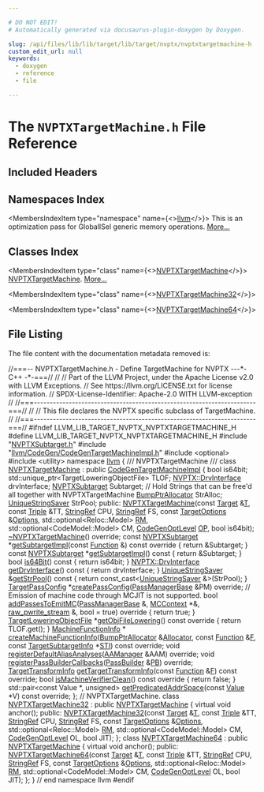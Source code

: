 ```yaml
---

# DO NOT EDIT!
# Automatically generated via docusaurus-plugin-doxygen by Doxygen.

slug: /api/files/lib/lib/target/lib/target/nvptx/nvptxtargetmachine-h
custom_edit_url: null
keywords:
  - doxygen
  - reference
  - file

---
```





# The `NVPTXTargetMachine.h` File Reference

<DoxygenPage pluginConfig={pluginConfig}>



## Included Headers

<IncludesList>
<IncludesListItem
  filePath="NVPTXSubtarget.h"
  permalink="/docs/api/files/lib/lib/target/lib/target/nvptx/nvptxsubtarget-h"
  isLocal="true" />
<IncludesListItem
  filePath="llvm/CodeGen/CodeGenTargetMachineImpl.h"
  permalink="/docs/api/files/include/include/llvm/include/llvm/codegen/codegentargetmachineimpl-h"
  isLocal="true" />
<IncludesListItem
  filePath="optional"
  permalink=""
  isLocal="false" />
<IncludesListItem
  filePath="utility"
  permalink=""
  isLocal="false" />
</IncludesList>

## Namespaces Index

<MembersIndex>

<MembersIndexItem
  type="namespace"
  name={<><a href="/docs/api/namespaces/llvm">llvm</a></>}>
This is an optimization pass for GlobalISel generic memory operations. <a href="/docs/api/namespaces/llvm/#details">More...</a>
</MembersIndexItem>

</MembersIndex>

## Classes Index

<MembersIndex>

<MembersIndexItem
  type="class"
  name={<><a href="/docs/api/classes/llvm/nvptxtargetmachine">NVPTXTargetMachine</a></>}>
<a href="/docs/api/classes/llvm/nvptxtargetmachine">NVPTXTargetMachine</a>. <a href="/docs/api/classes/llvm/nvptxtargetmachine/#details">More...</a>
</MembersIndexItem>

<MembersIndexItem
  type="class"
  name={<><a href="/docs/api/classes/llvm/nvptxtargetmachine32">NVPTXTargetMachine32</a></>}>
</MembersIndexItem>

<MembersIndexItem
  type="class"
  name={<><a href="/docs/api/classes/llvm/nvptxtargetmachine64">NVPTXTargetMachine64</a></>}>
</MembersIndexItem>

</MembersIndex>


## File Listing

The file content with the documentation metadata removed is:

<ProgramListing>

<Link id="l00001" /><CodeLine lineNumber="1"><span class="doxyHighlightComment">//===-- NVPTXTargetMachine.h - Define TargetMachine for NVPTX ---&#42;- C++ -&#42;-===//</span></CodeLine>
<Link id="l00002" /><CodeLine lineNumber="2"><span class="doxyHighlightComment">//</span></CodeLine>
<Link id="l00003" /><CodeLine lineNumber="3"><span class="doxyHighlightComment">// Part of the LLVM Project, under the Apache License v2.0 with LLVM Exceptions.</span></CodeLine>
<Link id="l00004" /><CodeLine lineNumber="4"><span class="doxyHighlightComment">// See https://llvm.org/LICENSE.txt for license information.</span></CodeLine>
<Link id="l00005" /><CodeLine lineNumber="5"><span class="doxyHighlightComment">// SPDX-License-Identifier: Apache-2.0 WITH LLVM-exception</span></CodeLine>
<Link id="l00006" /><CodeLine lineNumber="6"><span class="doxyHighlightComment">//</span></CodeLine>
<Link id="l00007" /><CodeLine lineNumber="7"><span class="doxyHighlightComment">//===----------------------------------------------------------------------===//</span></CodeLine>
<Link id="l00008" /><CodeLine lineNumber="8"><span class="doxyHighlightComment">//</span></CodeLine>
<Link id="l00009" /><CodeLine lineNumber="9"><span class="doxyHighlightComment">// This file declares the NVPTX specific subclass of TargetMachine.</span></CodeLine>
<Link id="l00010" /><CodeLine lineNumber="10"><span class="doxyHighlightComment">//</span></CodeLine>
<Link id="l00011" /><CodeLine lineNumber="11"><span class="doxyHighlightComment">//===----------------------------------------------------------------------===//</span></CodeLine>
<Link id="l00012" /><CodeLine lineNumber="12"></CodeLine>
<Link id="l00013" /><CodeLine lineNumber="13"><span class="doxyHighlightPreprocessor">#ifndef LLVM&#95;LIB&#95;TARGET&#95;NVPTX&#95;NVPTXTARGETMACHINE&#95;H</span></CodeLine>
<Link id="l00014" /><CodeLine lineNumber="14"><span class="doxyHighlightPreprocessor">#define LLVM&#95;LIB&#95;TARGET&#95;NVPTX&#95;NVPTXTARGETMACHINE&#95;H</span></CodeLine>
<Link id="l00015" /><CodeLine lineNumber="15"></CodeLine>
<Link id="l00016" /><CodeLine lineNumber="16"><span class="doxyHighlightPreprocessor">#include &quot;<a href="/docs/api/files/lib/lib/target/lib/target/nvptx/nvptxsubtarget-h">NVPTXSubtarget.h</a>&quot;</span></CodeLine>
<Link id="l00017" /><CodeLine lineNumber="17"><span class="doxyHighlightPreprocessor">#include &quot;<a href="/docs/api/files/include/include/llvm/include/llvm/codegen/codegentargetmachineimpl-h">llvm/CodeGen/CodeGenTargetMachineImpl.h</a>&quot;</span></CodeLine>
<Link id="l00018" /><CodeLine lineNumber="18"><span class="doxyHighlightPreprocessor">#include &lt;optional&gt;</span></CodeLine>
<Link id="l00019" /><CodeLine lineNumber="19"><span class="doxyHighlightPreprocessor">#include &lt;utility&gt;</span></CodeLine>
<Link id="l00020" /><CodeLine lineNumber="20"></CodeLine>
<Link id="l00021" /><CodeLine lineNumber="21"><span class="doxyHighlightKeyword">namespace </span><span class="doxyHighlight"><a href="/docs/api/namespaces/llvm">llvm</a> &#123;</span></CodeLine>
<Link id="l00022" /><CodeLine lineNumber="22"></CodeLine>
<Link id="l00023" /><CodeLine lineNumber="23"><span class="doxyHighlightComment">/// NVPTXTargetMachine</span></CodeLine>
<Link id="l00024" /><CodeLine lineNumber="24"><span class="doxyHighlightComment">///</span></CodeLine>
<Link id="l00025" /><CodeLine lineNumber="25" lineLink="/docs/api/classes/llvm/nvptxtargetmachine"><span class="doxyHighlightKeyword">class </span><span class="doxyHighlight"><a href="/docs/api/classes/llvm/nvptxtargetmachine/#a78a93424a800f37fc3a2162c836c9eee">NVPTXTargetMachine</a> : </span><span class="doxyHighlightKeyword">public</span><span class="doxyHighlight"> <a href="/docs/api/classes/llvm/codegentargetmachineimpl/#a4480a9aa1ec7c3115acc998e187f5ab3">CodeGenTargetMachineImpl</a> &#123;</span></CodeLine>
<Link id="l00026" /><CodeLine lineNumber="26"><span class="doxyHighlight">  </span><span class="doxyHighlightKeywordType">bool</span><span class="doxyHighlight"> is64bit;</span></CodeLine>
<Link id="l00027" /><CodeLine lineNumber="27"><span class="doxyHighlight">  std::unique&#95;ptr&lt;TargetLoweringObjectFile&gt; TLOF;</span></CodeLine>
<Link id="l00028" /><CodeLine lineNumber="28"><span class="doxyHighlight">  <a href="/docs/api/namespaces/llvm/nvptx/#aa7a076632370476b76f90776d3650b70">NVPTX::DrvInterface</a> drvInterface;</span></CodeLine>
<Link id="l00029" /><CodeLine lineNumber="29"><span class="doxyHighlight">  <a href="/docs/api/classes/llvm/nvptxsubtarget">NVPTXSubtarget</a> Subtarget;</span></CodeLine>
<Link id="l00030" /><CodeLine lineNumber="30"></CodeLine>
<Link id="l00031" /><CodeLine lineNumber="31"><span class="doxyHighlight">  </span><span class="doxyHighlightComment">// Hold Strings that can be free&#39;d all together with NVPTXTargetMachine</span></CodeLine>
<Link id="l00032" /><CodeLine lineNumber="32"><span class="doxyHighlight">  <a href="/docs/api/namespaces/llvm/#a8e612822d4ba7bb36c9c79582a567108">BumpPtrAllocator</a> StrAlloc;</span></CodeLine>
<Link id="l00033" /><CodeLine lineNumber="33"><span class="doxyHighlight">  <a href="/docs/api/classes/llvm/uniquestringsaver">UniqueStringSaver</a> StrPool;</span></CodeLine>
<Link id="l00034" /><CodeLine lineNumber="34"></CodeLine>
<Link id="l00035" /><CodeLine lineNumber="35"><span class="doxyHighlightKeyword">public</span><span class="doxyHighlight">:</span></CodeLine>
<Link id="l00036" /><CodeLine lineNumber="36"><span class="doxyHighlight">  <a href="/docs/api/classes/llvm/nvptxtargetmachine/#a78a93424a800f37fc3a2162c836c9eee">NVPTXTargetMachine</a>(</span><span class="doxyHighlightKeyword">const</span><span class="doxyHighlight"> <a href="/docs/api/classes/llvm/target">Target</a> &amp;<a href="/docs/api/files/lib/lib/target/lib/target/mips/mips16isellowering-cpp/#a0acb682b8260ab1c60b918599864e2e5">T</a>, </span><span class="doxyHighlightKeyword">const</span><span class="doxyHighlight"> <a href="/docs/api/classes/llvm/triple">Triple</a> &amp;TT, <a href="/docs/api/classes/llvm/stringref">StringRef</a> CPU,</span></CodeLine>
<Link id="l00037" /><CodeLine lineNumber="37"><span class="doxyHighlight">                     <a href="/docs/api/classes/llvm/stringref">StringRef</a> FS, </span><span class="doxyHighlightKeyword">const</span><span class="doxyHighlight"> <a href="/docs/api/classes/llvm/targetoptions">TargetOptions</a> &amp;<a href="/docs/api/classes/llvm/targetmachine/#ab1fb67187fc37e569cc5171cbebba873">Options</a>,</span></CodeLine>
<Link id="l00038" /><CodeLine lineNumber="38"><span class="doxyHighlight">                     std::optional&lt;Reloc::Model&gt; <a href="/docs/api/classes/llvm/targetmachine/#a588867fa922c392886b07e0ad42038b4">RM</a>,</span></CodeLine>
<Link id="l00039" /><CodeLine lineNumber="39"><span class="doxyHighlight">                     std::optional&lt;CodeModel::Model&gt; CM, <a href="/docs/api/namespaces/llvm/#a8ec1bf8d7b792ca9fac56f8514db18d2">CodeGenOptLevel</a> <a href="/docs/api/files/include/include/llvm/include/llvm/sandboxir/instruction-h/#a0b0cd724f4b7f8589a602b17d6caa1fb">OP</a>,</span></CodeLine>
<Link id="l00040" /><CodeLine lineNumber="40"><span class="doxyHighlight">                     </span><span class="doxyHighlightKeywordType">bool</span><span class="doxyHighlight"> is64bit);</span></CodeLine>
<Link id="l00041" /><CodeLine lineNumber="41" lineLink="/docs/api/classes/llvm/nvptxtargetmachine/#a68637c3c09ce3084ff90147d0894dde5"><span class="doxyHighlight">  <a href="/docs/api/classes/llvm/nvptxtargetmachine/#a68637c3c09ce3084ff90147d0894dde5">~NVPTXTargetMachine</a>() </span><span class="doxyHighlightKeyword">override</span><span class="doxyHighlight">;</span></CodeLine>
<Link id="l00042" /><CodeLine lineNumber="42" lineLink="/docs/api/classes/llvm/nvptxtargetmachine/#aebb95d10c9a64909cbbc13d2453f2554"><span class="doxyHighlight">  </span><span class="doxyHighlightKeyword">const</span><span class="doxyHighlight"> <a href="/docs/api/classes/llvm/nvptxsubtarget">NVPTXSubtarget</a> &#42;<a href="/docs/api/classes/llvm/nvptxtargetmachine/#aebb95d10c9a64909cbbc13d2453f2554">getSubtargetImpl</a>(</span><span class="doxyHighlightKeyword">const</span><span class="doxyHighlight"> <a href="/docs/api/classes/llvm/function">Function</a> &amp;)</span><span class="doxyHighlightKeyword"> const override </span><span class="doxyHighlight">&#123;</span></CodeLine>
<Link id="l00043" /><CodeLine lineNumber="43"><span class="doxyHighlight">    </span><span class="doxyHighlightKeywordFlow">return</span><span class="doxyHighlight"> &amp;Subtarget;</span></CodeLine>
<Link id="l00044" /><CodeLine lineNumber="44"><span class="doxyHighlight">  &#125;</span></CodeLine>
<Link id="l00045" /><CodeLine lineNumber="45" lineLink="/docs/api/classes/llvm/nvptxtargetmachine/#a397874220ac48b6d305f68d84409abfd"><span class="doxyHighlight">  </span><span class="doxyHighlightKeyword">const</span><span class="doxyHighlight"> <a href="/docs/api/classes/llvm/nvptxsubtarget">NVPTXSubtarget</a> &#42;<a href="/docs/api/classes/llvm/nvptxtargetmachine/#a397874220ac48b6d305f68d84409abfd">getSubtargetImpl</a>()</span><span class="doxyHighlightKeyword"> const </span><span class="doxyHighlight">&#123; </span><span class="doxyHighlightKeywordFlow">return</span><span class="doxyHighlight"> &amp;Subtarget; &#125;</span></CodeLine>
<Link id="l00046" /><CodeLine lineNumber="46" lineLink="/docs/api/classes/llvm/nvptxtargetmachine/#a12272b70b0d730664644bb22115d2f49"><span class="doxyHighlight">  </span><span class="doxyHighlightKeywordType">bool</span><span class="doxyHighlight"> <a href="/docs/api/classes/llvm/nvptxtargetmachine/#a12272b70b0d730664644bb22115d2f49">is64Bit</a>()</span><span class="doxyHighlightKeyword"> const </span><span class="doxyHighlight">&#123; </span><span class="doxyHighlightKeywordFlow">return</span><span class="doxyHighlight"> is64bit; &#125;</span></CodeLine>
<Link id="l00047" /><CodeLine lineNumber="47" lineLink="/docs/api/classes/llvm/nvptxtargetmachine/#a71db61a9a818612c73f4f958e346446a"><span class="doxyHighlight">  <a href="/docs/api/namespaces/llvm/nvptx/#aa7a076632370476b76f90776d3650b70">NVPTX::DrvInterface</a> <a href="/docs/api/classes/llvm/nvptxtargetmachine/#a71db61a9a818612c73f4f958e346446a">getDrvInterface</a>()</span><span class="doxyHighlightKeyword"> const </span><span class="doxyHighlight">&#123; </span><span class="doxyHighlightKeywordFlow">return</span><span class="doxyHighlight"> drvInterface; &#125;</span></CodeLine>
<Link id="l00048" /><CodeLine lineNumber="48" lineLink="/docs/api/classes/llvm/nvptxtargetmachine/#afaa07d2369df0e5a10c46b2c36767253"><span class="doxyHighlight">  <a href="/docs/api/classes/llvm/uniquestringsaver">UniqueStringSaver</a> &amp;<a href="/docs/api/classes/llvm/nvptxtargetmachine/#afaa07d2369df0e5a10c46b2c36767253">getStrPool</a>()</span><span class="doxyHighlightKeyword"> const </span><span class="doxyHighlight">&#123;</span></CodeLine>
<Link id="l00049" /><CodeLine lineNumber="49"><span class="doxyHighlight">    </span><span class="doxyHighlightKeywordFlow">return</span><span class="doxyHighlight"> </span><span class="doxyHighlightKeyword">const&#95;cast&lt;</span><span class="doxyHighlight"><a href="/docs/api/classes/llvm/uniquestringsaver">UniqueStringSaver</a> &amp;</span><span class="doxyHighlightKeyword">&gt;</span><span class="doxyHighlight">(StrPool);</span></CodeLine>
<Link id="l00050" /><CodeLine lineNumber="50"><span class="doxyHighlight">  &#125;</span></CodeLine>
<Link id="l00051" /><CodeLine lineNumber="51"></CodeLine>
<Link id="l00052" /><CodeLine lineNumber="52"><span class="doxyHighlight">  <a href="/docs/api/classes/llvm/targetpassconfig">TargetPassConfig</a> &#42;<a href="/docs/api/classes/llvm/nvptxtargetmachine/#ae6f1150786a9c4bac47758c01cbafb3d">createPassConfig</a>(<a href="/docs/api/classes/llvm/legacy/passmanagerbase">PassManagerBase</a> &amp;PM) </span><span class="doxyHighlightKeyword">override</span><span class="doxyHighlight">;</span></CodeLine>
<Link id="l00053" /><CodeLine lineNumber="53"></CodeLine>
<Link id="l00054" /><CodeLine lineNumber="54"><span class="doxyHighlight">  </span><span class="doxyHighlightComment">// Emission of machine code through MCJIT is not supported.</span></CodeLine>
<Link id="l00055" /><CodeLine lineNumber="55" lineLink="/docs/api/classes/llvm/nvptxtargetmachine/#a662ec545d9a660f19397a43fd5ea07e7"><span class="doxyHighlight">  </span><span class="doxyHighlightKeywordType">bool</span><span class="doxyHighlight"> <a href="/docs/api/classes/llvm/nvptxtargetmachine/#a662ec545d9a660f19397a43fd5ea07e7">addPassesToEmitMC</a>(<a href="/docs/api/classes/llvm/legacy/passmanagerbase">PassManagerBase</a> &amp;, <a href="/docs/api/classes/llvm/mccontext">MCContext</a> &#42;&amp;, <a href="/docs/api/classes/llvm/raw-pwrite-stream">raw&#95;pwrite&#95;stream</a> &amp;,</span></CodeLine>
<Link id="l00056" /><CodeLine lineNumber="56"><span class="doxyHighlight">                         </span><span class="doxyHighlightKeywordType">bool</span><span class="doxyHighlight"> = </span><span class="doxyHighlightKeyword">true</span><span class="doxyHighlight">)</span><span class="doxyHighlightKeyword"> override </span><span class="doxyHighlight">&#123;</span></CodeLine>
<Link id="l00057" /><CodeLine lineNumber="57"><span class="doxyHighlight">    </span><span class="doxyHighlightKeywordFlow">return</span><span class="doxyHighlight"> </span><span class="doxyHighlightKeyword">true</span><span class="doxyHighlight">;</span></CodeLine>
<Link id="l00058" /><CodeLine lineNumber="58"><span class="doxyHighlight">  &#125;</span></CodeLine>
<Link id="l00059" /><CodeLine lineNumber="59" lineLink="/docs/api/classes/llvm/nvptxtargetmachine/#a05ddf680f59100dfeb36ddbc5a0f66f4"><span class="doxyHighlight">  <a href="/docs/api/classes/llvm/targetloweringobjectfile">TargetLoweringObjectFile</a> &#42;<a href="/docs/api/classes/llvm/nvptxtargetmachine/#a05ddf680f59100dfeb36ddbc5a0f66f4">getObjFileLowering</a>()</span><span class="doxyHighlightKeyword"> const override </span><span class="doxyHighlight">&#123;</span></CodeLine>
<Link id="l00060" /><CodeLine lineNumber="60"><span class="doxyHighlight">    </span><span class="doxyHighlightKeywordFlow">return</span><span class="doxyHighlight"> TLOF.get();</span></CodeLine>
<Link id="l00061" /><CodeLine lineNumber="61"><span class="doxyHighlight">  &#125;</span></CodeLine>
<Link id="l00062" /><CodeLine lineNumber="62"></CodeLine>
<Link id="l00063" /><CodeLine lineNumber="63"><span class="doxyHighlight">  <a href="/docs/api/structs/llvm/machinefunctioninfo">MachineFunctionInfo</a> &#42;</span></CodeLine>
<Link id="l00064" /><CodeLine lineNumber="64"><span class="doxyHighlight">  <a href="/docs/api/classes/llvm/nvptxtargetmachine/#adcbc93db96521a2f56e83faffb5a0ebc">createMachineFunctionInfo</a>(<a href="/docs/api/namespaces/llvm/#a8e612822d4ba7bb36c9c79582a567108">BumpPtrAllocator</a> &amp;<a href="/docs/api/files/lib/lib/codegen/regallocbasic-cpp/#ad5d00e1d77644d95847b9bf8da12b759">Allocator</a>, </span><span class="doxyHighlightKeyword">const</span><span class="doxyHighlight"> <a href="/docs/api/classes/llvm/function">Function</a> &amp;<a href="/docs/api/files/lib/lib/support/md5-cpp/#a96d73bbd7af15cb1fc38c3f4a3bd82e9">F</a>,</span></CodeLine>
<Link id="l00065" /><CodeLine lineNumber="65"><span class="doxyHighlight">                            </span><span class="doxyHighlightKeyword">const</span><span class="doxyHighlight"> <a href="/docs/api/classes/llvm/targetsubtargetinfo">TargetSubtargetInfo</a> &#42;<a href="/docs/api/classes/llvm/targetmachine/#aaebd1c0e5f028848cc0e548bf015aaf1">STI</a>) </span><span class="doxyHighlightKeyword">const override</span><span class="doxyHighlight">;</span></CodeLine>
<Link id="l00066" /><CodeLine lineNumber="66"></CodeLine>
<Link id="l00067" /><CodeLine lineNumber="67"><span class="doxyHighlight">  </span><span class="doxyHighlightKeywordType">void</span><span class="doxyHighlight"> <a href="/docs/api/classes/llvm/nvptxtargetmachine/#a0bcef21a1edd0c1e138ccefafdb93c9c">registerDefaultAliasAnalyses</a>(<a href="/docs/api/classes/llvm/aamanager">AAManager</a> &amp;AAM) </span><span class="doxyHighlightKeyword">override</span><span class="doxyHighlight">;</span></CodeLine>
<Link id="l00068" /><CodeLine lineNumber="68"></CodeLine>
<Link id="l00069" /><CodeLine lineNumber="69"><span class="doxyHighlight">  </span><span class="doxyHighlightKeywordType">void</span><span class="doxyHighlight"> <a href="/docs/api/classes/llvm/nvptxtargetmachine/#a301180369f0e5f22cceb79f2f7c9220e">registerPassBuilderCallbacks</a>(<a href="/docs/api/classes/llvm/passbuilder">PassBuilder</a> &amp;<a href="/docs/api/files/lib/lib/passes/passbuilderbindings-cpp/#afd1501c49c84f3addfd108c2484f5674">PB</a>) </span><span class="doxyHighlightKeyword">override</span><span class="doxyHighlight">;</span></CodeLine>
<Link id="l00070" /><CodeLine lineNumber="70"></CodeLine>
<Link id="l00071" /><CodeLine lineNumber="71"><span class="doxyHighlight">  <a href="/docs/api/classes/llvm/targettransforminfo">TargetTransformInfo</a> <a href="/docs/api/classes/llvm/nvptxtargetmachine/#a0765a1cb2baae46468bf4ebb2b197638">getTargetTransformInfo</a>(</span><span class="doxyHighlightKeyword">const</span><span class="doxyHighlight"> <a href="/docs/api/classes/llvm/function">Function</a> &amp;<a href="/docs/api/files/lib/lib/support/md5-cpp/#a96d73bbd7af15cb1fc38c3f4a3bd82e9">F</a>) </span><span class="doxyHighlightKeyword">const override</span><span class="doxyHighlight">;</span></CodeLine>
<Link id="l00072" /><CodeLine lineNumber="72"></CodeLine>
<Link id="l00073" /><CodeLine lineNumber="73" lineLink="/docs/api/classes/llvm/nvptxtargetmachine/#abf3fb694efcf095051f4fa23a8fa7a24"><span class="doxyHighlight">  </span><span class="doxyHighlightKeywordType">bool</span><span class="doxyHighlight"> <a href="/docs/api/classes/llvm/nvptxtargetmachine/#abf3fb694efcf095051f4fa23a8fa7a24">isMachineVerifierClean</a>()</span><span class="doxyHighlightKeyword"> const override </span><span class="doxyHighlight">&#123;</span></CodeLine>
<Link id="l00074" /><CodeLine lineNumber="74"><span class="doxyHighlight">    </span><span class="doxyHighlightKeywordFlow">return</span><span class="doxyHighlight"> </span><span class="doxyHighlightKeyword">false</span><span class="doxyHighlight">;</span></CodeLine>
<Link id="l00075" /><CodeLine lineNumber="75"><span class="doxyHighlight">  &#125;</span></CodeLine>
<Link id="l00076" /><CodeLine lineNumber="76"></CodeLine>
<Link id="l00077" /><CodeLine lineNumber="77"><span class="doxyHighlight">  std::pair&lt;const Value &#42;, unsigned&gt;</span></CodeLine>
<Link id="l00078" /><CodeLine lineNumber="78"><span class="doxyHighlight">  <a href="/docs/api/classes/llvm/nvptxtargetmachine/#a26f92ba3b56361709577a95d2dd52812">getPredicatedAddrSpace</a>(</span><span class="doxyHighlightKeyword">const</span><span class="doxyHighlight"> <a href="/docs/api/classes/llvm/value">Value</a> &#42;V) </span><span class="doxyHighlightKeyword">const override</span><span class="doxyHighlight">;</span></CodeLine>
<Link id="l00079" /><CodeLine lineNumber="79"><span class="doxyHighlight">&#125;; </span><span class="doxyHighlightComment">// NVPTXTargetMachine.</span></CodeLine>
<Link id="l00080" /><CodeLine lineNumber="80"></CodeLine>
<Link id="l00081" /><CodeLine lineNumber="81" lineLink="/docs/api/classes/llvm/nvptxtargetmachine32"><span class="doxyHighlightKeyword">class </span><span class="doxyHighlight"><a href="/docs/api/classes/llvm/nvptxtargetmachine32/#ae5ce8d34d6195d4f3df89ac611d5e3b1">NVPTXTargetMachine32</a> : </span><span class="doxyHighlightKeyword">public</span><span class="doxyHighlight"> <a href="/docs/api/classes/llvm/nvptxtargetmachine/#a78a93424a800f37fc3a2162c836c9eee">NVPTXTargetMachine</a> &#123;</span></CodeLine>
<Link id="l00082" /><CodeLine lineNumber="82"><span class="doxyHighlight">  </span><span class="doxyHighlightKeyword">virtual</span><span class="doxyHighlight"> </span><span class="doxyHighlightKeywordType">void</span><span class="doxyHighlight"> anchor();</span></CodeLine>
<Link id="l00083" /><CodeLine lineNumber="83"></CodeLine>
<Link id="l00084" /><CodeLine lineNumber="84"><span class="doxyHighlightKeyword">public</span><span class="doxyHighlight">:</span></CodeLine>
<Link id="l00085" /><CodeLine lineNumber="85"><span class="doxyHighlight">  <a href="/docs/api/classes/llvm/nvptxtargetmachine32/#ae5ce8d34d6195d4f3df89ac611d5e3b1">NVPTXTargetMachine32</a>(</span><span class="doxyHighlightKeyword">const</span><span class="doxyHighlight"> <a href="/docs/api/classes/llvm/target">Target</a> &amp;<a href="/docs/api/files/lib/lib/target/lib/target/mips/mips16isellowering-cpp/#a0acb682b8260ab1c60b918599864e2e5">T</a>, </span><span class="doxyHighlightKeyword">const</span><span class="doxyHighlight"> <a href="/docs/api/classes/llvm/triple">Triple</a> &amp;TT, <a href="/docs/api/classes/llvm/stringref">StringRef</a> CPU,</span></CodeLine>
<Link id="l00086" /><CodeLine lineNumber="86"><span class="doxyHighlight">                       <a href="/docs/api/classes/llvm/stringref">StringRef</a> FS, </span><span class="doxyHighlightKeyword">const</span><span class="doxyHighlight"> <a href="/docs/api/classes/llvm/targetoptions">TargetOptions</a> &amp;<a href="/docs/api/classes/llvm/targetmachine/#ab1fb67187fc37e569cc5171cbebba873">Options</a>,</span></CodeLine>
<Link id="l00087" /><CodeLine lineNumber="87"><span class="doxyHighlight">                       std::optional&lt;Reloc::Model&gt; <a href="/docs/api/classes/llvm/targetmachine/#a588867fa922c392886b07e0ad42038b4">RM</a>,</span></CodeLine>
<Link id="l00088" /><CodeLine lineNumber="88"><span class="doxyHighlight">                       std::optional&lt;CodeModel::Model&gt; CM, <a href="/docs/api/namespaces/llvm/#a8ec1bf8d7b792ca9fac56f8514db18d2">CodeGenOptLevel</a> OL,</span></CodeLine>
<Link id="l00089" /><CodeLine lineNumber="89"><span class="doxyHighlight">                       </span><span class="doxyHighlightKeywordType">bool</span><span class="doxyHighlight"> JIT);</span></CodeLine>
<Link id="l00090" /><CodeLine lineNumber="90"><span class="doxyHighlight">&#125;;</span></CodeLine>
<Link id="l00091" /><CodeLine lineNumber="91"></CodeLine>
<Link id="l00092" /><CodeLine lineNumber="92" lineLink="/docs/api/classes/llvm/nvptxtargetmachine64"><span class="doxyHighlightKeyword">class </span><span class="doxyHighlight"><a href="/docs/api/classes/llvm/nvptxtargetmachine64/#a36ca05d7cdde12b565049da7ab71a837">NVPTXTargetMachine64</a> : </span><span class="doxyHighlightKeyword">public</span><span class="doxyHighlight"> <a href="/docs/api/classes/llvm/nvptxtargetmachine/#a78a93424a800f37fc3a2162c836c9eee">NVPTXTargetMachine</a> &#123;</span></CodeLine>
<Link id="l00093" /><CodeLine lineNumber="93"><span class="doxyHighlight">  </span><span class="doxyHighlightKeyword">virtual</span><span class="doxyHighlight"> </span><span class="doxyHighlightKeywordType">void</span><span class="doxyHighlight"> anchor();</span></CodeLine>
<Link id="l00094" /><CodeLine lineNumber="94"></CodeLine>
<Link id="l00095" /><CodeLine lineNumber="95"><span class="doxyHighlightKeyword">public</span><span class="doxyHighlight">:</span></CodeLine>
<Link id="l00096" /><CodeLine lineNumber="96"><span class="doxyHighlight">  <a href="/docs/api/classes/llvm/nvptxtargetmachine64/#a36ca05d7cdde12b565049da7ab71a837">NVPTXTargetMachine64</a>(</span><span class="doxyHighlightKeyword">const</span><span class="doxyHighlight"> <a href="/docs/api/classes/llvm/target">Target</a> &amp;<a href="/docs/api/files/lib/lib/target/lib/target/mips/mips16isellowering-cpp/#a0acb682b8260ab1c60b918599864e2e5">T</a>, </span><span class="doxyHighlightKeyword">const</span><span class="doxyHighlight"> <a href="/docs/api/classes/llvm/triple">Triple</a> &amp;TT, <a href="/docs/api/classes/llvm/stringref">StringRef</a> CPU,</span></CodeLine>
<Link id="l00097" /><CodeLine lineNumber="97"><span class="doxyHighlight">                       <a href="/docs/api/classes/llvm/stringref">StringRef</a> FS, </span><span class="doxyHighlightKeyword">const</span><span class="doxyHighlight"> <a href="/docs/api/classes/llvm/targetoptions">TargetOptions</a> &amp;<a href="/docs/api/classes/llvm/targetmachine/#ab1fb67187fc37e569cc5171cbebba873">Options</a>,</span></CodeLine>
<Link id="l00098" /><CodeLine lineNumber="98"><span class="doxyHighlight">                       std::optional&lt;Reloc::Model&gt; <a href="/docs/api/classes/llvm/targetmachine/#a588867fa922c392886b07e0ad42038b4">RM</a>,</span></CodeLine>
<Link id="l00099" /><CodeLine lineNumber="99"><span class="doxyHighlight">                       std::optional&lt;CodeModel::Model&gt; CM, <a href="/docs/api/namespaces/llvm/#a8ec1bf8d7b792ca9fac56f8514db18d2">CodeGenOptLevel</a> OL,</span></CodeLine>
<Link id="l00100" /><CodeLine lineNumber="100"><span class="doxyHighlight">                       </span><span class="doxyHighlightKeywordType">bool</span><span class="doxyHighlight"> JIT);</span></CodeLine>
<Link id="l00101" /><CodeLine lineNumber="101"><span class="doxyHighlight">&#125;;</span></CodeLine>
<Link id="l00102" /><CodeLine lineNumber="102"></CodeLine>
<Link id="l00103" /><CodeLine lineNumber="103"><span class="doxyHighlight">&#125; </span><span class="doxyHighlightComment">// end namespace llvm</span></CodeLine>
<Link id="l00104" /><CodeLine lineNumber="104"></CodeLine>
<Link id="l00105" /><CodeLine lineNumber="105"><span class="doxyHighlightPreprocessor">#endif</span></CodeLine>

</ProgramListing>


</DoxygenPage>
